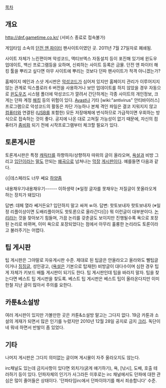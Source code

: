 [[목차]]
== 개요 ==
[[http://dnf.gametime.co.kr/]] (서비스 종료로 접속불가)

게임타임 소속의 [[던전 앤 파이터]] 팬사이트이였던 곳. 2011년 7월 27일자로 폐쇄됨.

사이트 자체가 느린편이며 악성코드, 액티브엑스 자동설치 등이 포진해 있기에 윈도우 업데이트, 백신 프로그램등을 요하며, 신뢰하는 사이트 등록은 금물. 던전 앤 파이터 해킹 툴을 뿌리고 싶다면 아무 사이트에 뿌리는 것보다 던파 팬사이트가 적격 아니겠는가?

홈페이지 메인과 스샷 게시판은 [[악성코드]]가 심어져 있지만 홈페이지 관리가 이루어지지 않는 관계로 익스플로러 6 버전을 사용하거나 보안 업데이트를 하지 않았을 경우 자동으로 [[윈도우즈]] 시스템 폴더에 악성코드가 깔려서 간단하게는 각종 사이트의 개인정보, 크게는 던파 계정 [[해킹]] 등의 위험이 있다. [[Avast]]나 기타 [wiki:"antivirus" 안티바이러스] 프로그램으로 악성코드의 활동은 차단 가능하나 본체 격인 파일은 결코 지워지지 않고 [[컴퓨터]]와 연결된 ([[USB]]를 포함한) 모든 저장매체에 번식하므로 가급적이면 우회하는 방식으로 접속하는 것이 좋다. 공지에 나온 대로 고쳐질 가능성이 없기 때문에, 자신의 컴퓨터가 [[좀비]]화 되기 전에 시작프로그램부터 체크할 필요가 있다.

== 토론게시판 ==
토론게시판은 특정 [[캐릭터]]를 하향하자/상향하자 따위의 글이 올라오며, [[욕설]]과 비방 그리고 [[입던]]이라는 [[말]]도 안되는 [[왜곡]]으로 넘쳐나는 [[막장]] [[게시판]]이다. 예를들면 다음과 같다.

{{|데스페라도 너무 쎄요 [[하양]]좀

내용채우기내용채우기------ 이하생략 (※일정 글자를 못채우는 저질글이 못올라오게 하는 장치가 돼있다)

답변: 데페 열라 쎄거든요? 입던하지 말고 싸져 ㅄ아.
답변: 핫토보내자 핫토보내자 (※일정 리플이상이면 도배리플이어도 핫토론으로 올라간다)|}}
뭐 이런글이 대부분이다. [[논리]]라는 것을 찾아보기 힘들며, 가끔 논리를 갖춘글도 보이지만 진행될수록 욕으로 포장된 논리로 바뀌며, 이미 욕으로 포장되었다는 점에서 아무리 훌륭한 논리라도 토론이라고 불러주기는 어렵다.
== 팁 게시판 ==
팁 게시판은 그야말로 자유게시판 수준. 제대로 된 팁글은 안올라오고 올라와도 뻘팁글이거나 [[징징]]글, 성인광고, ([[욕설]]은 기본으로 탑재한) 비방글이 대다수이며 심한 경우 팁게 자체가 키보드 배틀 게시판이 되기도 한다. 팁 게시판인데 팁을 바라지 말자. 팁을 찾는다면 베스트 팁 게시판을 찾도록. 베스트 팁 게시판은 베스트 팁이 올라온다지만 이미 한철 지난 글이 많아서 주의를 요한다.
== 카툰&소설방 ==
여러 게시판이 있지만 가볼만한 곳은 카툰&소설방 말고는 그다지 없다. 19금 카툰과 소설의 게재가 되면서 많은 인기를 누렸지만 2010년 12월 28일 공지로 금지 [[크리]]. 독단이네 뭐네 하면서 반발이 좀 있었다.
== 기타 ==
나머지 게시판은 그다지 의미없는 글이며 게시물이 자주 올라오지도 않는다. 

irc채널도 있는데 금지사항이 있다면 외치기(굵게 얘기하기), 욕, [낚시], 도배, 호출 테러하기 등이 있다. 던파자체의 인기가 사그라든 이후로는 irc 채널에서도 던파에 대한 관심은 많이 줄어들은 상태이다. '던파타임irc에서 던파이야기를 해서 죄송합니다' 수준.
